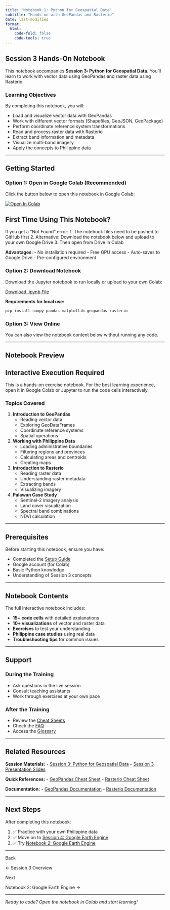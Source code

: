 ```yaml
---
title: "Notebook 1: Python for Geospatial Data"
subtitle: "Hands-on with GeoPandas and Rasterio"
date: last-modified
format:
  html:
    code-fold: false
    code-tools: true
---
```


## Session 3 Hands-On Notebook

This notebook accompanies **Session 3: Python for Geospatial Data**. You'll learn to work with vector data using GeoPandas and raster data using Rasterio.

### Learning Objectives

By completing this notebook, you will:

- Load and visualize vector data with GeoPandas
- Work with different vector formats (Shapefiles, GeoJSON, GeoPackage)
- Perform coordinate reference system transformations
- Read and process raster data with Rasterio
- Extract band information and metadata
- Visualize multi-band imagery
- Apply the concepts to Philippine data

---

## Getting Started

### Option 1: Open in Google Colab (Recommended)

Click the button below to open this notebook in Google Colab:

::: {.colab-button}
[![Open In Colab](https://colab.research.google.com/assets/colab-badge.svg)](https://colab.research.google.com/github/DimitrisKasabalis/EO_trainning/blob/main/day1/notebooks/Day1_Session3_Python_Geospatial_Data.ipynb)
:::

::: {.callout-note}
## First Time Using This Notebook?

If you get a "Not Found" error:
1. The notebook files need to be pushed to GitHub first
2. Alternative: Download the notebook below and upload to your own Google Drive
3. Then open from Drive in Colab
:::

**Advantages:**
- No installation required
- Free GPU access
- Auto-saves to Google Drive
- Pre-configured environment

### Option 2: Download Notebook

Download the Jupyter notebook to run locally or upload to your own Colab:

::: {.download-box}
[Download .ipynb File](Day1_Session3_Python_Geospatial_Data.ipynb){.btn .btn-primary}

**Requirements for local use:**
```bash
pip install numpy pandas matplotlib geopandas rasterio
```
:::

### Option 3: View Online

You can also view the notebook content below without running any code.

---

## Notebook Preview

::: {.callout-note}
## Interactive Execution Required
This is a hands-on exercise notebook. For the best learning experience, open it in Google Colab or Jupyter to run the code cells interactively.
:::

### Topics Covered

1. **Introduction to GeoPandas**
   - Reading vector data
   - Exploring GeoDataFrames
   - Coordinate reference systems
   - Spatial operations

2. **Working with Philippine Data**
   - Loading administrative boundaries
   - Filtering regions and provinces
   - Calculating areas and centroids
   - Creating maps

3. **Introduction to Rasterio**
   - Reading raster data
   - Understanding raster metadata
   - Extracting bands
   - Visualizing imagery

4. **Palawan Case Study**
   - Sentinel-2 imagery analysis
   - Land cover visualization
   - Spectral band combinations
   - NDVI calculation

---

## Prerequisites

Before starting this notebook, ensure you have:

- Completed the [Setup Guide](../../resources/setup.qmd)
- Google account (for Colab)
- Basic Python knowledge
- Understanding of Session 3 concepts

---

## Notebook Contents

The full interactive notebook includes:

- **15+ code cells** with detailed explanations
- **10+ visualizations** of vector and raster data
- **Exercises** to test your understanding
- **Philippine case studies** using real data
- **Troubleshooting tips** for common issues

---

## Support

### During the Training

- Ask questions in the live session
- Consult teaching assistants
- Work through exercises at your own pace

### After the Training

- Review the [Cheat Sheets](../../resources/cheatsheets.qmd)
- Check the [FAQ](../../resources/faq.qmd)
- Access the [Glossary](../../resources/glossary.qmd)

---

## Related Resources

::: {.resource-links}
**Session Materials:**
- [Session 3: Python for Geospatial Data](../sessions/session3.qmd)
- [Session 3 Presentation Slides](#)

**Quick References:**
- [GeoPandas Cheat Sheet](../../resources/cheatsheets.qmd#geopandas-cheat-sheet)
- [Rasterio Cheat Sheet](../../resources/cheatsheets.qmd#rasterio-cheat-sheet)

**Documentation:**
- [GeoPandas Documentation](https://geopandas.org/)
- [Rasterio Documentation](https://rasterio.readthedocs.io/)
:::

---

## Next Steps

After completing this notebook:

1. ✅ Practice with your own Philippine data
2. ✅ Move on to [Session 4: Google Earth Engine](../sessions/session4.qmd)
3. ✅ Try [Notebook 2: Google Earth Engine](notebook2.qmd)

---

::: {.session-nav}
::: {.session-nav-link href="../sessions/session3.qmd"}
::: {.session-nav-label}
Back
:::
::: {.session-nav-title}
← Session 3 Overview
:::
:::
::: {.session-nav-link href="notebook2.qmd"}
::: {.session-nav-label}
Next
:::
::: {.session-nav-title}
Notebook 2: Google Earth Engine →
:::
:::
:::

---

*Ready to code? Open the notebook in Colab and start learning!*
